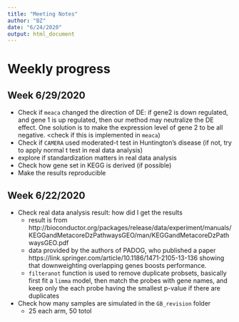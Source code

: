 ```yaml
---
title: "Meeting Notes"
author: "BZ"
date: "6/24/2020"
output: html_document
---
```



# Weekly progress


## Week 6/29/2020
   + Check if `meaca` changed the direction of DE: if gene2 is down regulated, and 
   gene 1 is up regulated, then our method may neutralize the DE effect. One solution
   is to make the expression level of gene 2 to be all negative. <check if this is 
   implemented in `meaca`)
   + Check if `CAMERA` used moderated-t test in Huntington's disease (if not, try
   to apply normal t test in real data analysis)
   + explore if standardization matters in real data analysis
   + Check how gene set in KEGG is derived (if possible)
   + Make the results reproducible

## Week 6/22/2020

  + Check real data analysis result: how did I get the results 
    + result is from http://bioconductor.org/packages/release/data/experiment/manuals/KEGGandMetacoreDzPathwaysGEO/man/KEGGandMetacoreDzPathwaysGEO.pdf
    + data provided by the authors of PADOG, who published a paper https://link.springer.com/article/10.1186/1471-2105-13-136 showing that downweighting 
    overlapping genes boosts performance.
    + `filteranot` function is used to remove duplicate probsets, basically first 
    fit a `limma` model, then match the probes with gene names, and keep only the 
    each probe having the smallest p-value if there are duplicates
  + Check how many samples are simulated in the `GB_revision` folder
    + 25 each arm, 50 totol